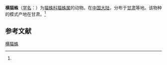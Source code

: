 {{Speciesbox
| name = 横猫蛛
| status = 
| status_system = 
| image = 
| genus = Oxyopes
| species = transitus
| authority = (Schenkel, 1937)<ref name='id14186'>{{cite web| url =http://www.bioinfo.cn/db05/BjdwSpecies.php?action=view&id=14186| title =横猫蛛| work =《中国动物物种编目数据库》| publisher =中国科学院微生物研究所| author =中国科学院动物研究所| accessdate =2009-04-28| deadurl =yes| archiveurl =https://web.archive.org/web/20160305060331/http://www.bioinfo.cn/db05/BjdwSpecies.php?action=view&id=14186| archivedate =2016-03-05}}</ref>
}}

'''横猫蛛'''（[[学名|学名]]：{{lang|la|''Oxyopes transitus''}}）为[[猫蛛科|猫蛛科]][[猫蛛属|猫蛛属]]的动物。在[[中国大陆|中国大陆]]，分布于[[甘肃|甘肃]]等地。该物种的模式产地在甘肃。<ref name='id14186'/>

== 参考文献 ==
{{reflist}}

{{Wikispecies|Oxyopes transitus}}

[[Category:猫蛛属|横猫蛛]]


{{蜘蛛小作品}}